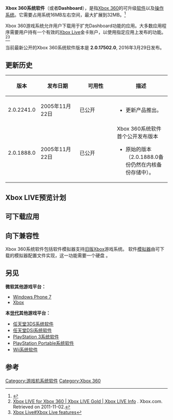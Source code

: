 {{update|time=2012-04-08T13:36:03+00:00}}
{{動態列表}}
{{Infobox OS
| name                   = Xbox 360系统软件/Dashboard
| logo                   = 
| screenshot             = 
| caption                = 的
| website                = 
| developer              = [[微软公司|微软公司]]
| family                 = [[Microsoft|Microsoft]]
| source_model           = 封闭源代码
| released               = {{Start date and age|2005|11|22}}<ref name="xbox360release">{{cite news|last1=Dybwad|first1=Barb|title=Xbox 360 launch date is November 22|url=http://www.engadget.com/2005/09/15/xbox-360-launch-date-is-november-22/|accessdate=31 March 2016|agency=AOL Inc.|publisher=Engadget|date=2015年9月15日|archive-date=2019年3月23日|archive-url=https://web.archive.org/web/20190323071347/https://www.engadget.com/2005/09/15/xbox-360-launch-date-is-november-22/}}</ref>
| latest_release_version = 2.0.17544.0
| latest_release_date    = {{Start date and age|2019|08|21}}<ref name="Firmware2.0.17544.0">{{cite news|title=Xbox 360 Operating System Versions and System Updates|url=http://support.xbox.com/en-US/xbox-360/console/system-update-operating-system|accessdate=17 November 2016|agency=Microsoft, Inc.|publisher=Microsoft, Inc.|date=2016年11月17日|archive-date=2021年3月30日|archive-url=https://web.archive.org/web/20210330221314/https://support.xbox.com/en-US/xbox-360/console/system-update-operating-system}}</ref>
| latest_test_version    =
| latest_test_date       =
| language               = 多語種
| kernel_type            = 
| ui                     = [[NXE|NXE]]
| license                = 
| working_state          = 目前／穩定
| supported_platforms    = [[Xbox_360|Xbox 360]]
| updatemodel            = 下载
| package_manager        = 
}}
'''Xbox 360系统软件'''（或者'''Dashboard'''），是指[[Xbox_360|Xbox 360]]的可升级[[软件|软件]]以及[[操作系统|操作系统]]。它需要占用系统16MB左右空间，最大扩展到32MB。<ref name=autogenerated1>{{cite web |url=http://blogs.msdn.com/xboxteam/archive/2007/11/30/december-2007-system-update.aspx |title=Xbox Team : December 2007 System Update |publisher=Blogs.msdn.com |date= |accessdate=2009-11-09 |archive-date=2010-01-25 |archive-url=https://web.archive.org/web/20100125231531/http://blogs.msdn.com/xboxteam/archive/2007/11/30/december-2007-system-update.aspx |dead-url=no }}</ref> 

Xbox 360游戏系统允许用户下载用于扩充Dashboard功能的应用。大多数应用程序需要用户持有一个有效的[[Xbox_Live|Xbox Live]]金卡账户，以使用指定应用上发布的功能。<ref>[http://www.xbox.com/en-US/live Xbox LIVE for Xbox 360 | Xbox LIVE Gold | Xbox LIVE Info] {{Wayback|url=http://www.xbox.com/en-US/live |date=20220518022231 }}. Xbox.com. Retrieved on 2011-11-02.</ref><ref>[[Xbox_Live#Xbox_Live_features|Xbox Live#Xbox Live features]]</ref>

当前最新公开的Xbox 360系统软件版本是 '''2.0.17502.0''', 2016年3月29日发布。

== 更新历史 ==

{| class="wikitable sortable"
|-
!width="65"|版本
! style="width:105px;"|发布日期
! style="width:100px;"|可用性
!class="unsortable"|描述
|-

|2.0.2241.0
|2005年11月22日
|已公开
|<span id="2005"></span>
*更新产品推出。
|-
|2.0.1888.0
|2005年11月22日
|已公开
|
;Xbox 360系统软件首个公开发布版本
*原始的版本（2.0.1888.0备份仍然在内核备份存储中）。
|}

==Xbox LIVE预览计划==

==可下载应用==
{{Main|Xbox 360应用}}

==向下兼容性==
{{see also|List of Xbox games compatible with Xbox 360}}
Xbox 360系统软件包括软件模拟器支持[[Xbox|旧版Xbox]]游戏系统。 软件[[模拟器|模拟器]]由可下载的模拟器配置文件实现，这一功能需要一个硬盘 。

==另见==
'''微软其他游戏平台：'''
* [[Windows_Phone|Windows Phone 7]]
* [[Xbox|Xbox]]
'''本[[视频游戏历史（第七世代）|世代]]其他游戏平台：'''
*[[任天堂3DS系统软件|任天堂3DS系统软件]]
*[[任天堂DSi系统软件|任天堂DSi系统软件]]
*[[PlayStation_3系统软件|PlayStation 3系统软件]]
*[[PlayStation_Portable系统软件|PlayStation Portable系统软件]]
*[[Wii系统软件|Wii系统软件]]

==参考==
{{Reflist|colwidth=30em}}

{{Microsoft video gaming}}
{{Microsoft operating systems}}

{{DEFAULTSORT:Xbox 360 System Software}}
[[Category:游戏机系统软件|Category:游戏机系统软件]]
[[Category:Xbox_360|Category:Xbox 360]]